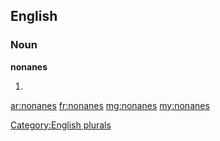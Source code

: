 ==English==

===Noun===
'''nonanes'''

# {{plural of|nonane}}

[[Category:English plurals]]

[[ar:nonanes]]
[[fr:nonanes]]
[[mg:nonanes]]
[[my:nonanes]]